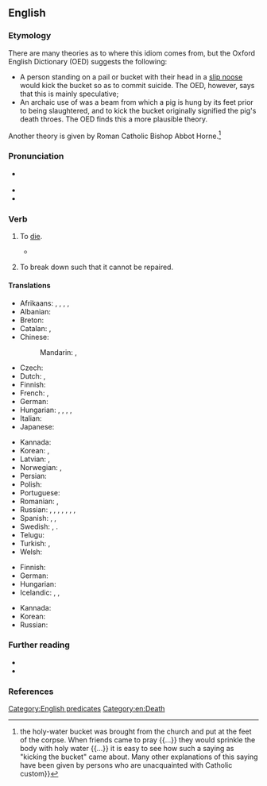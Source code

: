 ==English==
{{was wotd|2007|December|6}}

===Etymology===
There are many theories as to where this idiom comes from, but the Oxford English Dictionary (OED) suggests the following:
* A person standing on a pail or bucket with their head in a [[slip noose]] would kick the bucket so as to commit suicide. The OED, however, says that this is mainly speculative;
* An archaic use of {{m|en|bucket}} was a beam from which a pig is hung by its feet prior to being slaughtered, and to kick the bucket originally signified the pig's death throes. The OED finds this a more plausible theory.

Another theory is given by Roman Catholic Bishop Abbot Horne.<ref>{{cite-book|en|title=Relics of Popery|author=Abbot Horne|publisher=Catholic Truth Society London|year=1949|page=6|passage=After death, when a body had been laid out, {{...}} the holy-water bucket was brought from the church and put at the feet of the corpse. When friends came to pray {{...}} they would sprinkle the body with holy water {{...}} it is easy to see how such a saying as "kicking the bucket" came about. Many other explanations of this saying have been given by persons who are unacquainted with Catholic custom}}</ref>

===Pronunciation===
* {{a|RP|US}} {{IPA|en|/ˈkɪk ðə ˈbʌkɪt/}}
* {{audio|en|en-us-kick the bucket.ogg|Audio (US)}}
* {{audio|en|en-au-kick the bucket.ogg|Audio (AU)}}

===Verb===
{{en-verb|*}}

# {{lb|en|idiomatic|euphemistic|colloquial|humorous}} To [[die]].
#: {{syn|en|bite the dust|buy the farm|Thesaurus:die}}
#: {{ux|en|The old horse finally '''kicked the bucket'''.}}
#* {{quote-web|en|quotee={{w|Jan Morris}}|author=Sam Jordison|url=http://www.theguardian.com/books/booksblog/2015/apr/22/jan-morris-talks-about-venice|title=Jan Morris talks about Venice|date=2015-04-22|work=The Guardian|passage=My posthumous book Allegorizings, which will go to press in London and New York the minute I '''kick the bucket''', is loosely governed by my growing conviction that almost nothing in life is only what it seems. It contains nothing revelatory at all.}}
# {{lb|en|idiomatic|colloquial|of a machine}} To break down such that it cannot be repaired.
#: {{ux|en|I think my sewing machine has '''kicked the bucket'''.}}

====Translations====
{{trans-top|to die}}
* Afrikaans: {{t|af|skop die emmer|lit=kick the bucket}}, {{t|af|gee die gees|lit=give up the ghost}}, {{t|af|steek die lepel in die dak|lit=stick the spoon into the roof}}, {{t|af|gaan bokveld toe|lit=go to the buck/goat field}}, {{t|af|verwissel die tydelike met die ewige|lit=exchange the temporary for the eternal}}
* Albanian: {{t|sq|drodhi këmbën|lit=twitched the leg}}
* Breton: {{t+|br|lipat e loa|lit=to lick one's spoon}}
* Catalan: {{t|ca|estirar la pota|lit=stretch the leg}}, {{t+|ca|dinyar-la}}
* Chinese:
*: Mandarin: {{t+|cmn|翹辮子|sc=Hani}}, {{t+|cmn|翘辫子|tr=qiào biànzi|sc=Hani|lit=raise the plait}}
* Czech: {{t+|cs|zaklepat bačkorama|lit=to clap a pair of slippers}}
* Dutch: {{t|nl|de pijp uit gaan}}, {{t|nl|het loodje leggen|lit=lay the lot}}
* Finnish: {{t+|fi|potkaista tyhjää|lit=to kick a void}}
* French: {{t+|fr|passer l'arme à gauche|lit=pass the weapon to the left}}, {{t+|fr|casser sa pipe|lit=to break one's smoking}}
* German: {{t+|de|den Löffel abgeben|lit=give away the spoon}}
* Hungarian: {{t+|hu|elpatkol}}, {{t|hu|felrúgja a gyertyát}}, {{t|hu|beadja a kulcsot}}, {{t|hu|feldobja a bakancsot}}, {{t|hu|feldobja a talpát}}
* Italian: {{t|it|tirare le cuoia}}
* Japanese: {{t|ja|くたばる|tr=kutabaru}}
{{trans-mid}}
* Kannada: {{t+|kn|ಸಾಯು|sc=Knda}}
* Korean: {{t+|ko|죽다}}, {{t+|ko|뻗다|lit=stretch out}}
* Latvian: {{t|lv|atdot galus|lit=give up the ends}}, {{t|lv|nolikt karoti|lit=put down the spoon}}
* Norwegian: {{t+|no|legge inn årene|lit=pull one's oars in}}, {{t+|no|gå i pennalet|lit=hit the pencil-box}}
* Persian: {{t|fa|ریق رحمت را سر کشیدن|tr=riq-e rahmat râ sar kešidan}}
* Polish: {{t+|pl|kopnąć w kalendarz|pf}}
* Portuguese: {{t+|pt|bater as botas|lit=beat one's boots}}
* Romanian: {{t|ro|da colțul|lit=turn around the corner}}, {{t|ro|da ortul popii|lit=pay a coin to the priest}}
* Russian: {{t+|ru|сыгра́ть в я́щик|lit=play into the casket}}, {{t+|ru|почить в бозе|lit=sleep in God}} {{q|solemn or ironical}}, {{t+|ru|преставиться}}, {{t+|ru|приказа́ть до́лго жить|lit=order to live long}}, {{t+|ru|откинуть копыта|lit=throw away the hooves}}, {{t+|ru|протяну́ть ноги|lit=stretch the legs}}, {{t+|ru|дать ду́ба|lit=give some oak}}, {{t|ru|коньки́ отбро́сить|lit=throw away the skates}}
* Spanish: {{t+|es|estirar la pata|lit=stretch the leg}}, {{t|es|colgar los guayos|lit=hang the football shoes}}, {{t|es|irse al otro barrio}}
* Swedish: {{t|sv|kila runt hörnet|lit=go around the corner}}, {{t+|sv|ta ner skylten|lit=take the sign down}}.
* Telugu: {{t|te|బాల్చీ తన్ను}}
* Turkish: {{t|tr|mezarı boylamak}}, {{t+|tr|nalları dikmek}}
* Welsh: {{t|cy|cicio'r bwced|lit=kick the bucket}}
{{trans-bottom}}

{{trans-top|to break down beyond repair}}
* Finnish: {{t|fi|[[hajota]] [[lopullisesti]]}}
* German: {{t|de|endgültig im Eimer sein}}
* Hungarian: {{t|hu|beadja a kulcsot}}
* Icelandic: {{t|is|eyðilegjast}}, {{t+|is|deyja}}, {{t|is|drepast}}
{{trans-mid}}
* Kannada: {{t|kn|ಸರಿಪಡಿಸಲಾಗದಷ್ಟು ಹಾಳಾದ|sc=Knda}}
* Korean: {{t|ko|고장나다}}
* Russian: {{t+|ru|накрыться медным тазом}}
{{trans-bottom}}

===Further reading===
* {{R:Phrase Finder|url=kick-the-bucket}}
* {{R:World Wide Words|url=qa/qa-kic1}}

===References===
<references/>

[[Category:English predicates]]
[[Category:en:Death]]